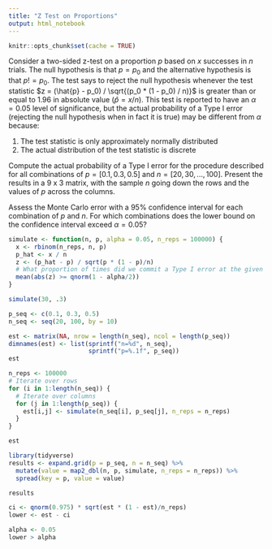 ```yaml
---
title: "Z Test on Proportions"
output: html_notebook
---
```


```r
knitr::opts_chunk$set(cache = TRUE)
```

Consider a two-sided z-test on a proportion $p$ based on $x$ successes in $n$
trials. The null hypothesis is that $p = p_0$ and the alternative hypothesis
is that $p != p_0$. The test says to reject the null hypothesis whenever the test
statistic $z = (\hat{p} - p_0) / \sqrt{(p_0 * (1 - p_0) / n)}$ is greater than
or equal to 1.96 in absolute value ($\hat{p} = x/n$). This test is reported to
have an $\alpha = 0.05$ level of significance, but the actual probability of a 
Type I error (rejecting the null hypothesis when in fact it is true) may be 
different from $\alpha$ because:

1. The test statistic is only approximately normally distributed
2. The actual distribution of the test statistic is discrete

Compute the actual probability of a Type I error for the procedure described for
all combinations of $p = [0.1, 0.3, 0.5]$ and $n = [20, 30, ..., 100]$. Present
the results in a 9 x 3 matrix, with the sample $n$ going down the rows and the 
values of $p$ across the columns.

Assess the Monte Carlo error with a 95% confidence interval for each combination
of $p$ and $n$. For which combinations does the lower bound on the confidence
interval exceed $\alpha = 0.05$?


```r
simulate <- function(n, p, alpha = 0.05, n_reps = 100000) {
  x <- rbinom(n_reps, n, p)
  p_hat <- x / n
  z <- (p_hat - p) / sqrt(p * (1 - p)/n)
  # What proportion of times did we commit a Type I error at the given alpha level
  mean(abs(z) >= qnorm(1 - alpha/2))
}
```

```r
simulate(30, .3)
```

```r
p_seq <- c(0.1, 0.3, 0.5)
n_seq <- seq(20, 100, by = 10)

est <- matrix(NA, nrow = length(n_seq), ncol = length(p_seq))
dimnames(est) <- list(sprintf("n=%d", n_seq),
                      sprintf("p=%.1f", p_seq))
est
```

```r
n_reps <- 100000
# Iterate over rows
for (i in 1:length(n_seq)) {
  # Iterate over columns
  for (j in 1:length(p_seq)) {
    est[i,j] <- simulate(n_seq[i], p_seq[j], n_reps = n_reps)
  }
}

est
```


```r
library(tidyverse)
results <- expand.grid(p = p_seq, n = n_seq) %>% 
  mutate(value = map2_dbl(n, p, simulate, n_reps = n_reps)) %>% 
  spread(key = p, value = value)

results
```

```r
ci <- qnorm(0.975) * sqrt(est * (1 - est)/n_reps)
lower <- est - ci

alpha <- 0.05
lower > alpha
```


